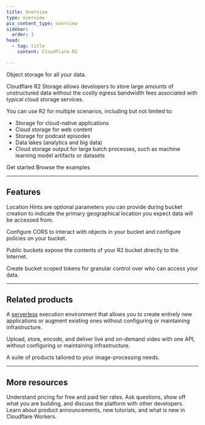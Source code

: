 ```yaml
---
title: Overview
type: overview
pcx_content_type: overview
sidebar:
  order: 1
head:
  - tag: title
    content: Cloudflare R2

---
```



<Description>


Object storage for all your data.


</Description>

Cloudflare R2 Storage allows developers to store large amounts of unstructured data without the costly egress bandwidth fees associated with typical cloud storage services.

You can use R2 for multiple scenarios, including but not limited to:

* Storage for cloud-native applications
* Cloud storage for web content
* Storage for podcast episodes
* Data lakes (analytics and big data)
* Cloud storage output for large batch processes, such as machine learning model artifacts or datasets

 <LinkButton variant="primary" href="/r2/get-started/">Get started</LinkButton> <LinkButton variant="secondary" href="/r2/examples/">Browse the examples</LinkButton>


***

## Features

<Feature header="Location Hints" href="/r2/reference/data-location/#location-hints">

Location Hints are optional parameters you can provide during bucket creation to indicate the primary geographical location you expect data will be accessed from.


</Feature>

<Feature header="CORS" href="/r2/buckets/cors/">

Configure CORS to interact with objects in your bucket and configure policies on your bucket.


</Feature>

<Feature header="Public buckets" href="/r2/buckets/public-buckets/">

Public buckets expose the contents of your R2 bucket directly to the Internet.


</Feature>

<Feature header="Bucket scoped tokens" href="/r2/api/s3/tokens/">

Create bucket scoped tokens for granular control over who can access your data.


</Feature>

***

## Related products

<RelatedProduct header="Workers" href="/workers/" product="workers">

A [serverless](https://www.cloudflare.com/learning/serverless/what-is-serverless/) execution environment that allows you to create entirely new applications or augment existing ones without configuring or maintaining infrastructure.
</RelatedProduct>

<RelatedProduct header="Stream" href="/stream/" product="stream">

Upload, store, encode, and deliver live and on-demand video with one API, without configuring or maintaining infrastructure.
</RelatedProduct>

<RelatedProduct header="Images" href="/images/" product="images">

A suite of products tailored to your image-processing needs.
</RelatedProduct>

***

## More resources

<CardGrid>

<LinkTitleCard title="Pricing" href="/r2/pricing" icon="seti:shell">
&#x20;Understand pricing for free and paid tier rates.
</LinkTitleCard>

<LinkTitleCard title="Discord" href="https://discord.cloudflare.com" icon="discord">
&#x20;Ask questions, show off what you are building, and discuss the platform with other developers.
</LinkTitleCard>

<LinkTitleCard title="Twitter" href="https://x.com/cloudflaredev" icon="x.com">
&#x20;Learn about product announcements, new tutorials, and what is new in Cloudflare Workers.
</LinkTitleCard>

</CardGrid>
